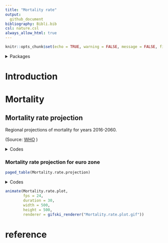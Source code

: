 ```yaml
---
title: "Mortality rate"
output:
  github_document
bibliography: Bibli.bib
csl: nature.csl
always_allow_html: true
---
```


```r
knitr::opts_chunk$set(echo = TRUE, warning = FALSE, message = FALSE, fig.align='center')
```

<details>
<summary>Packages</summary>
<p>

```r
want = c("dplyr",
         "stringr",
         "rmarkdown",
         "stats", 
         "tidyverse",
         "zoo", 
         "gganimate")

have = want %in% rownames(installed.packages())

# Install the packages that we miss
if ( any(!have) ) { install.packages( want[!have] ) }

# Load the packages
junk <- lapply(want, library, character.only = T)

# Remove the objects we created
rm(have, want, junk)

```
</details> 



# Introduction

# Mortality 

## Mortality rate projection

Regional projections of mortality for years 2016-2060.

(Source: [WHO](https://www.who.int/healthinfo/global_burden_disease/projections/en/) )

<details>
<summary>Codes</summary>
<p>

```r

sexe = c( "Male","Male","Male","Male","Male","Male","Female","Female","Female","Female","Female","Female","Male","Female")
age_grp = c(	"00-04",	"05-14",	"15-29",	"30-49",	"50-69",	"80",		"00-04",	"05-14",	"15-29",	"30-49",	"50-69",	"80","150","150")
Y2016 = c(0.00205,	0.00020,	0.00103,	0.00315,	0.01368,	0.06716,0.00174,	0.00015,	0.00042,	0.00131,	0.00643,	0.05791,1,1)

Y2030 = c(0.00127,	0.00016,	0.00079,	0.00266,	0.01076,	0.06051,	0.00108,	0.00012,	0.00034,	0.00118,	0.00588,	0.04796,1,1)

Y2045 = c(0.00087,	0.00013,	0.00074,	0.00203,	0.00902,	0.05864,	0.00075,	0.00010,	0.00030,	0.00092,	0.00514,	0.04965,1,1)

Y2060 = c(0.00065,	0.00012,	0.00067,	0.00188,	0.00714,	0.05645,	0.00057,	0.00009,	0.00027,	0.00084,	0.00440,	0.04833,1,1)

Mortality.rate.projection = data.frame(sexe,age_grp,Y2016, Y2030,Y2045,Y2060 )

```
</details> 


### Mortality rate projection for euro zone
```r
paged_table(Mortality.rate.projection)
```

<details>
<summary>Codes</summary>
<p>

### Percentage change
```r

Mortality.rate.projection.age = Mortality.rate.projection %>% 
  filter(age_grp != "Total") %>%
  mutate(from = as.numeric(str_replace(string = age_grp,
            pattern = "(^\\d+).*",
            replacement = "\\1")),
         to = as.numeric(ifelse(nchar(age_grp) == 5,
                           substring(age_grp, 4,5),
                           from)),
         age = round((from+to)/2)) %>%
  group_by(sexe)  %>%
 complete(age = seq(min(age), max(age), by = 1))  %>%
  mutate(across(c(Y2016:Y2060), na.approx)) %>%
  select(!c(age_grp, from, to)) %>% 
  pivot_longer(!c(sexe, age), names_to = "Year", values_to = "Mortality_rate") %>% 
  mutate(Year = as.numeric(gsub("Y","",Year)))%>%
  group_by(sexe, age) %>% 
 complete(Year = seq(min(Year), max(Year), by = 1)) %>% 
  mutate(Mortality_rate = na.approx(Mortality_rate))


Mortality.rate.plot <- Mortality.rate.projection.age %>% 
  filter(age < 90) 

  
Mortality.rate.plot <- ggplot(subset(Mortality.rate.plot, sexe %in% "Male"), 
       aes(x = age,
           y = Mortality_rate,
           group = sexe,
           fill = sexe)) +
  geom_col(stat = 'identity',
           alpha = 0.4) +
   geom_col(data = subset(Mortality.rate.plot, sexe %in% "Female"), 
            aes(x = age,
           y = Mortality_rate,
           group = sexe,
           fill = sexe,
           stat = 'identity'),
           alpha = 0.4) +
   scale_fill_manual(values = c("#E7B800", "#00AFBB")) +
  scale_color_manual(values = c("#E7B800", "#00AFBB"))+
  theme_minimal() +
  ylab("") +
  xlab("age") +
  theme(legend.position="top")

Mortality.rate.plot <- Mortality.rate.plot + 
 labs(
      title = "Mortality Rate Projection\nin France\n\n{closest_state}",
      caption = "\n\nData Source: /www.who.int/healthinfo/global_burden_disease"
     )

Mortality.rate.plot <- Mortality.rate.plot +
  theme(axis.text = element_text(size = 14),
        axis.text.x=element_blank(),
        axis.ticks.x=element_blank(),
       legend.key.size = unit(0.75, "cm"),
       legend.text = element_text(size = 15,face = "bold"),
       legend.title = element_blank(),
       plot.title = element_text(size = 22,hjust = 0.5,face = "bold"),
       plot.subtitle = element_text(size = 14, hjust = 0.5,face = "bold"),
       axis.title.x = element_text(size = 12,face = "bold"),
       plot.caption = element_text(size = 12, hjust = 0.5,face = "italic",color = "gray"))


Mortality.rate.plot <- Mortality.rate.plot + 
  transition_states(Year,
                    transition_length = 0.25,
                    state_length = 0.25) + 
  enter_fade() +
  exit_fade() + 
  ease_aes('cubic-in-out')

```
</details> 



```r
animate(Mortality.rate.plot,
        fps = 24,
        duration = 30,
        width = 500,
        height = 500,
        renderer = gifski_renderer("Mortality.rate.plot.gif"))
```



# reference